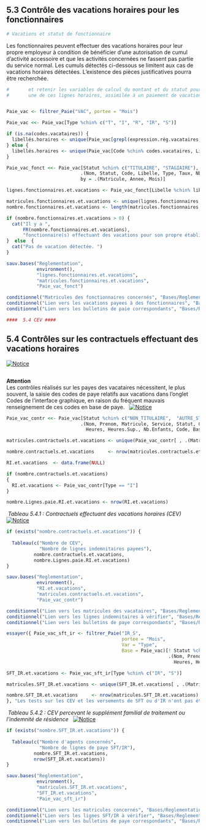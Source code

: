  
## 5.3 Contrôle des vacations horaires pour les fonctionnaires      

```{r }
# Vacations et statut de fonctionnaire
```

Les fonctionnaires peuvent effectuer des vacations horaires pour leur propre employeur à condition de bénéficier d'une autorisation
de cumul d'activité accessoire et que les activités concernées ne fassent pas partie du service normal. Les cumuls détectés ci-dessous
se limitent aux cas de vacations horaires détectées. L'existence des pièces justificatives pourra être recherchée.

```{r Trouver, pour toutes les lignes de paie non-charges, une indication de proportionnalité horaire explicite}
#       et retenir les variables de calcul du montant et du statut pour les mois concernés par l'existence d'au moins
#       une de ces lignes horaires, assimilée à un paiement de vacation.


Paie_vac <- filtrer_Paie("VAC", portee = "Mois")

Paie_vac <<- Paie_vac[Type %chin% c("T", "I", "R", "IR", "S")]

```
```{r Produire la liste de ces libellés horaires}

if (is.na(codes.vacataires)) {
  libellés.horaires <- unique(Paie_vac[grepl(expression.rég.vacataires, Libelle, ignore.case = TRUE, perl = TRUE), Libelle])
} else {
  libellés.horaires <- unique(Paie_vac[Code %chin% codes.vacataires, Libelle])
}

```
```{r Vérifier si des fonctionnaires titulaires ou stagiaires bénéficient de vacations horaires et donner les caractéristiques}

Paie_vac_fonct <<- Paie_vac[Statut %chin% c("TITULAIRE", "STAGIAIRE"), 
                           .(Nom, Statut, Code, Libelle, Type, Taux, Nb.Unite, Montant, Total.mensuel = sum(Montant, na.rm = TRUE)),
                           by = .(Matricule, Annee, Mois)]

lignes.fonctionnaires.et.vacations <- Paie_vac_fonct[Libelle %chin% libellés.horaires]

matricules.fonctionnaires.et.vacations <- unique(lignes.fonctionnaires.et.vacations[ , .(Matricule, Nom, Statut)])
nombre.fonctionnaires.et.vacations <- length(matricules.fonctionnaires.et.vacations[[1]])

if (nombre.fonctionnaires.et.vacations > 0) {
  cat("Il y a ",
      FR(nombre.fonctionnaires.et.vacations),
      "fonctionnaire(s) effectuant des vacations pour son propre établissement. Les bulletins concernés sont donnés en lien. " )
}  else  {
  cat("Pas de vacation détectée. ")
}

sauv.bases("Reglementation", 
           environment(),
           "lignes.fonctionnaires.et.vacations",
           "matricules.fonctionnaires.et.vacations",
           "Paie_vac_fonct")

conditionnel("Matricules des fonctionnaires concernés", "Bases/Reglementation/matricules.fonctionnaires.et.vacations.csv")       
conditionnel("Lien vers les vacations payees à des fonctionnaires", "Bases/Reglementation/lignes.fonctionnaires.et.vacations.csv")       
conditionnel("Lien vers les bulletins de paie correspondants", "Bases/Reglementation/Paie_vac_fonct.csv")            

####  5.4 CEV ####  
```


## 5.4 Contrôles sur les contractuels effectuant des vacations horaires   
  
[![Notice](icones/Notice.png)](Docs/Notices/fiche_CEV_droit.odt)     

```{r tests-statutaires-vacations-ri}
```

    
**Attention**    
Les contrôles réalisés sur les payes des vacataires nécessitent, le plus souvent, la saisie des codes de paye relatifs aux vacations dans l'onglet Codes de l'interface graphique, en raison du fréquent mauvais renseignement 
de ces codes en base de paye.  &nbsp; [![Notice](icones/Notice.png)](Docs/Notices/fiche_onglet_codes.odt)        
 

```{r }
Paie_vac_contr <<- Paie_vac[Statut %chin% c("NON_TITULAIRE",  "AUTRE_STATUT"), 
                           .(Nom, Prenom, Matricule, Service, Statut, Categorie, Grade, Echelon, Libelle, Type,
                             Heures, Heures.Sup., Nb.Enfants, Code, Base, Taux, Nb.Unite,  Montant)]

matricules.contractuels.et.vacations <- unique(Paie_vac_contr[ , .(Matricule, Nom, Statut)])

nombre.contractuels.et.vacations     <- nrow(matricules.contractuels.et.vacations)

RI.et.vacations  <- data.frame(NULL)

if (nombre.contractuels.et.vacations) 
{
  RI.et.vacations <- Paie_vac_contr[Type == "I"]
}

nombre.Lignes.paie.RI.et.vacations <- nrow(RI.et.vacations)
```

 
&nbsp;*Tableau 5.4.1 : Contractuels effectuant des vacations horaires (CEV)*  &nbsp; [![Notice](icones/Notice.png)](Docs/Notices/fiche_CEV_horaires.odt)   
   

```{r }
if (exists("nombre.contractuels.et.vacations")) {
  
  Tableau(c("Nombre de CEV",
            "Nombre de lignes indemnitaires payees"),
          nombre.contractuels.et.vacations,
          nombre.Lignes.paie.RI.et.vacations)
}

sauv.bases("Reglementation", 
           environment(),
           "RI.et.vacations",
           "matricules.contractuels.et.vacations",
           "Paie_vac_contr")
```

 

```{r }
conditionnel("Lien vers les matricules des vacataires", "Bases/Reglementation/matricules.contractuels.et.vacations.csv")   
conditionnel("Lien vers les lignes indemnitaires à vérifier", "Bases/Reglementation/RI.et.vacations.csv")    
conditionnel("Lien vers les bulletins de paye correspondants", "Bases/Reglementation/Paie_vac_contr.csv")   
```

   

```{r }
essayer({ Paie_vac_sft_ir <- filtrer_Paie("IR_S", 
                                          portee = "Mois", 
                                          Var = "Type", 
                                          Base = Paie_vac)[! Statut %chin% c("TITULAIRE", "STAGIAIRE"), 
                                                           .(Nom, Prenom, Matricule, Service, Statut, Categorie, Grade, Echelon, Libelle, Type,
                                                             Heures, Heures.Sup., Nb.Enfants, Code, Base, Taux, Nb.Unite,  Montant)]  

SFT_IR.et.vacations <- Paie_vac_sft_ir[Type %chin% c("IR", "S")]

matricules.SFT_IR.et.vacations <- unique(SFT_IR.et.vacations[ , .(Matricule, Nom, Statut)])

nombre.SFT_IR.et.vacations     <- nrow(matricules.SFT_IR.et.vacations)
}, "Les tests sur les CEV et les versements de SFT ou d'IR n'ont pas été réalisés. ")
```

 
&nbsp;*Tableau 5.4.2 : CEV percevant le supplément familial de traitement ou l'indemnité de résidence*     &nbsp; [![Notice](icones/Notice.png)](Docs/Notices/fiche_CEV_SFT.odt)   
   

```{r }
if (exists("nombre.SFT_IR.et.vacations")) {
  
  Tableau(c("Nombre d'agents concernés",
            "Nombre de lignes de paye SFT/IR"),
          nombre.SFT_IR.et.vacations,
          nrow(SFT_IR.et.vacations))
}

sauv.bases("Reglementation", 
           environment(),
           "matricules.SFT_IR.et.vacations",
           "SFT_IR.et.vacations",
           "Paie_vac_sft_ir")
```

 

```{r }
conditionnel("Lien vers les matricules concernés", "Bases/Reglementation/matricules.SFT_IR.et.vacations.csv")     
conditionnel("Lien vers les lignes SFT/IR à vérifier", "Bases/Reglementation/SFT_IR.et.vacations.csv")   
conditionnel("Lien vers les bulletins de paye correspondants", "Bases/Reglementation/Paie_vac_sft_ir.csv")    
```

  
